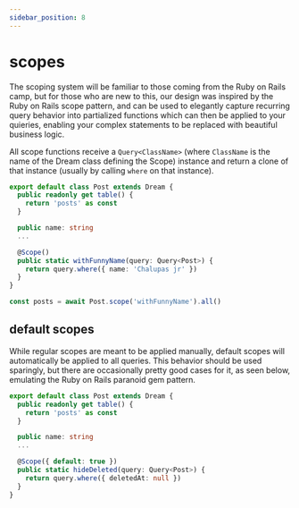 ```yaml
---
sidebar_position: 8
---
```


# scopes

The scoping system will be familiar to those coming from the Ruby on Rails camp, but for those who are new to this, our design was inspired by the Ruby on Rails scope pattern, and can be used to elegantly capture recurring query behavior into partialized functions which can then be applied to your quieries, enabling your complex statements to be replaced with beautiful business logic.

All scope functions receive a `Query<ClassName>` (where `ClassName` is the name of the Dream class defining the Scope) instance and return a clone of that instance (usually by calling `where` on that instance).

```ts
export default class Post extends Dream {
  public readonly get table() {
    return 'posts' as const
  }

  public name: string
  ...

  @Scope()
  public static withFunnyName(query: Query<Post>) {
    return query.where({ name: 'Chalupas jr' })
  }
}

const posts = await Post.scope('withFunnyName').all()
```

## default scopes

While regular scopes are meant to be applied manually, default scopes will automatically be applied to all queries. This behavior should be used sparingly, but there are occasionally pretty good cases for it, as seen below, emulating the Ruby on Rails paranoid gem pattern.

```ts
export default class Post extends Dream {
  public readonly get table() {
    return 'posts' as const
  }

  public name: string
  ...

  @Scope({ default: true })
  public static hideDeleted(query: Query<Post>) {
    return query.where({ deletedAt: null })
  }
}
```
